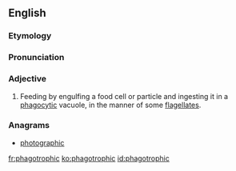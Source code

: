 ==English==

===Etymology===

{{suffix|phagotrophy|ic|lang=en}}
===Pronunciation===
{{rfp|lang=en}}

===Adjective===
{{en-adj|-}}

# {{context|microbiology|lang=en}} Feeding by engulfing a food cell or particle and ingesting it in a [[phagocytic]] vacuole, in the manner of some [[flagellate]]s.

===Anagrams===
* [[photographic#English|photographic]]

[[fr:phagotrophic]]
[[ko:phagotrophic]]
[[id:phagotrophic]]
